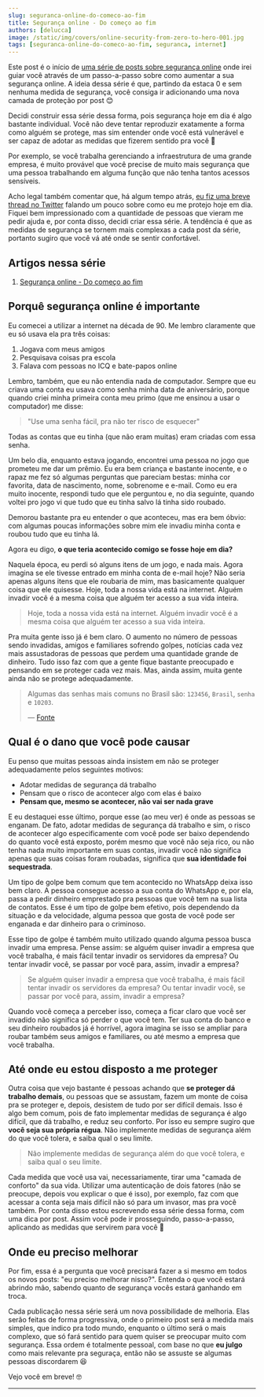 ```yaml
---
slug: seguranca-online-do-comeco-ao-fim
title: Segurança online - Do começo ao fim
authors: [delucca]
image: /static/img/covers/online-security-from-zero-to-hero-001.jpg
tags: [seguranca-online-do-comeco-ao-fim, seguranca, internet]
---
```



Este post é o início de [uma série de posts sobre segurança online](/blog/tags/seguranca-online-do-comeco-ao-fim) onde irei guiar você através de um passo-a-passo sobre como aumentar a sua segurança online. A ideia dessa série é que, partindo da estaca 0 e sem nenhuma medida de segurança, você consiga ir adicionando uma nova camada de proteção por post 😊

Decidi construir essa série dessa forma, pois segurança hoje em dia é algo bastante individual. Você não deve tentar reproduzir exatamente a forma como alguém se protege, mas sim entender onde você está vulnerável e ser capaz de adotar as medidas que fizerem sentido pra você 🤗

Por exemplo, se você trabalha gerenciando a infraestrutura de uma grande empresa, é muito provável que você precise de muito mais segurança que uma pessoa trabalhando em alguma função que não tenha tantos acessos sensíveis.

Acho legal também comentar que, há algum tempo atrás, [eu fiz uma breve thread no Twitter](https://twitter.com/deluccadev/status/1522547623298744320) falando um pouco sobre como eu me protejo hoje em dia. Fiquei bem impressionado com a quantidade de pessoas que vieram me pedir ajuda e, por conta disso, decidi criar essa série. A tendência é que as medidas de segurança se tornem mais complexas a cada post da série, portanto sugiro que você vá até onde se sentir confortável.

## Artigos nessa série

1. [Segurança online - Do começo ao fim](/blog/segurança-online-do-comeco-ao-fim)

## Porquê segurança online é importante

Eu comecei a utilizar a internet na década de 90. Me lembro claramente que eu só usava ela pra três coisas:
<!-- truncate -->

1. Jogava com meus amigos
2. Pesquisava coisas pra escola
3. Falava com pessoas no ICQ e bate-papos online

Lembro, também, que eu não entendia nada de computador. Sempre que eu criava uma conta eu usava como senha minha data de aniversário, porque quando criei minha primeira conta meu primo (que me ensinou a usar o computador) me disse:

> "Use uma senha fácil, pra não ter risco de esquecer"

Todas as contas que eu tinha (que não eram muitas) eram criadas com essa senha.

Um belo dia, enquanto estava jogando, encontrei uma pessoa no jogo que prometeu me dar um prêmio. Eu era bem criança e bastante inocente, e o rapaz me fez só algumas perguntas que pareciam bestas: minha cor favorita, data de nascimento, nome, sobrenome e e-mail. Como eu era muito inocente, respondi tudo que ele perguntou e, no dia seguinte, quando voltei pro jogo vi que tudo que eu tinha salvo lá tinha sido roubado.

Demorou bastante pra eu entender o que aconteceu, mas era bem óbvio: com algumas poucas informações sobre mim ele invadiu minha conta e roubou tudo que eu tinha lá.

Agora eu digo, **o que teria acontecido comigo se fosse hoje em dia?**

Naquela época, eu perdi só alguns itens de um jogo, e nada mais. Agora imagina se ele tivesse entrado em minha conta de e-mail hoje? Não seria apenas alguns itens que ele roubaria de mim, mas basicamente qualquer coisa que ele quisesse. Hoje, toda a nossa vida está na internet. Alguém invadir você é a mesma coisa que alguém ter acesso a sua vida inteira.

> Hoje, toda a nossa vida está na internet. Alguém invadir você é a mesma coisa que alguém ter acesso a sua vida inteira.

Pra muita gente isso já é bem claro. O aumento no número de pessoas sendo invadidas, amigos e familiares sofrendo golpes, notícias cada vez mais assustadoras de pessoas que perdem uma quantidade grande de dinheiro. Tudo isso faz com que a gente fique bastante preocupado e pensando em se proteger cada vez mais. Mas, ainda assim, muita gente ainda não se protege adequadamente.

> Algumas das senhas mais comuns no Brasil são: `123456`, `Brasil`, `senha` e `10203`.
>
> — [Fonte](https://olhardigital.com.br/2022/05/05/seguranca/dia-da-senha-estas-sao-as-dez-senhas-mais-comuns-no-brasil-nao-use-elas/)

## Qual é o dano que você pode causar

Eu penso que muitas pessoas ainda insistem em não se proteger adequadamente pelos seguintes motivos:

- Adotar medidas de segurança dá trabalho
- Pensam que o risco de acontecer algo com elas é baixo
- **Pensam que, mesmo se acontecer, não vai ser nada grave**

E eu destaquei esse último, porque esse (ao meu ver) é onde as pessoas se enganam. De fato, adotar medidas de segurança dá trabalho e sim, o risco de acontecer algo especificamente com você pode ser baixo dependendo do quanto você está exposto, porém mesmo que você não seja rico, ou não tenha nada muito importante em suas contas, invadir você não significa apenas que suas coisas foram roubadas, significa que **sua identidade foi sequestrada**.

Um tipo de golpe bem comum que tem acontecido no WhatsApp deixa isso bem claro. A pessoa consegue acesso a sua conta do WhatsApp e, por ela, passa a pedir dinheiro emprestado pra pessoas que você tem na sua lista de contatos. Esse é um tipo de golpe bem efetivo, pois dependendo da situação e da velocidade, alguma pessoa que gosta de você pode ser enganada e dar dinheiro para o criminoso.

Esse tipo de golpe é também muito utilizado quando alguma pessoa busca invadir uma empresa. Pense assim: se alguém quiser invadir a empresa que você trabalha, é mais fácil tentar invadir os servidores da empresa? Ou tentar invadir você, se passar por você para, assim, invadir a empresa?

> Se alguém quiser invadir a empresa que você trabalha, é mais fácil tentar invadir os servidores da empresa? Ou tentar invadir você, se passar por você para, assim, invadir a empresa?

Quando você começa a perceber isso, começa a ficar claro que você ser invadido não significa só perder o que você tem. Ter sua conta do banco e seu dinheiro roubados já é horrível, agora imagina se isso se ampliar para roubar também seus amigos e familiares, ou até mesmo a empresa que você trabalha.

## Até onde eu estou disposto a me proteger

Outra coisa que vejo bastante é pessoas achando que **se proteger dá trabalho demais**, ou pessoas que se assustam, fazem um monte de coisa pra se proteger e, depois, desistem de tudo por ser difícil demais. Isso é algo bem comum, pois de fato implementar medidas de segurança é algo difícil, que dá trabalho, e reduz seu conforto. Por isso eu sempre sugiro que **você seja sua própria régua**. Não implemente medidas de segurança além do que você tolera, e saiba qual o seu limite.

> Não implemente medidas de segurança além do que você tolera, e saiba qual o seu limite.

Cada medida que você usa vai, necessariamente, tirar uma "camada de conforto" da sua vida. Utilizar uma autenticação de dois fatores (não se preocupe, depois vou explicar o que é isso), por exemplo, faz com que acessar a conta seja mais difícil não só para um invasor, mas pra você também. Por conta disso estou escrevendo essa série dessa forma, com uma dica por post. Assim você pode ir prosseguindo, passo-a-passo, aplicando as medidas que servirem para você 💪

## Onde eu preciso melhorar

Por fim, essa é a pergunta que você precisará fazer a si mesmo em todos os novos posts: "eu preciso melhorar nisso?". Entenda o que você estará abrindo mão, sabendo quanto de segurança vocês estará ganhando em troca.

Cada publicação nessa série será um nova possibilidade de melhoria. Elas serão feitas de forma progressiva, onde o primeiro post será a medida mais simples, que indico pra todo mundo, enquanto o último será o mais complexo, que só fará sentido para quem quiser se preocupar muito com segurança. Essa ordem é totalmente pessoal, com base no que **eu julgo** como mais relevante pra seguraça, então não se assuste se algumas pessoas discordarem 😆

Vejo você em breve! 🤓

---

<SecuritySeriesNewsletterForm />
